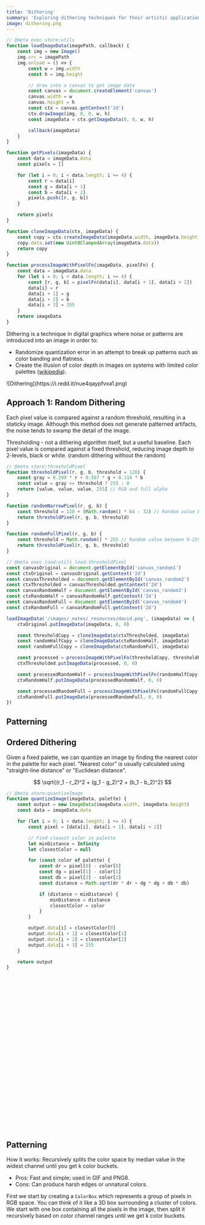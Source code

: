 ```yaml
---
title: 'Dithering'
summary: 'Exploring dithering techniques for their artistic applications'
image: dithering.png
---
```


```javascript
// @meta exec store:utils
function loadImageData(imagePath, callback) {
    const img = new Image()
    img.src = imagePath
    img.onload = () => {
        const w = img.width
        const h = img.height

        // draw into a canvas to get image data
        const canvas = document.createElement('canvas')
        canvas.width = w
        canvas.height = h
        const ctx = canvas.getContext('2d')
        ctx.drawImage(img, 0, 0, w, h)
        const imageData = ctx.getImageData(0, 0, w, h)

        callback(imageData)
    }
}

function getPixels(imageData) {
    const data = imageData.data
    const pixels = []

    for (let i = 0; i < data.length; i += 4) {
        const r = data[i]
        const g = data[i + 1]
        const b = data[i + 2]
        pixels.push([r, g, b])
    }

    return pixels
}

function cloneImageData(ctx, imageData) {
    const copy = ctx.createImageData(imageData.width, imageData.height)
    copy.data.set(new Uint8ClampedArray(imageData.data))
    return copy
}

function processImageWithPixelFn(imageData, pixelFn) {
    const data = imageData.data
    for (let i = 0; i < data.length; i += 4) {
        const [r, g, b] = pixelFn(data[i], data[i + 1], data[i + 2])
        data[i] = r
        data[i + 1] = g
        data[i + 2] = b
        data[i + 3] = 255
    }
    return imageData
}
```

Dithering is a technique in digital graphics where noise or patterns are introduced into an image in order to:

-   Randomize quantization error in an attempt to break up patterns such as color banding and flatness.
-   Create the illusion of color depth in images on systems with limited color palettes ([wikipedia](https://en.wikipedia.org/wiki/Dither#Algorithms:~:text=Dithering%20is%20used%20in%20computer%20graphics%20to%20create%20the%20illusion%20of%20color%20depth%20in%20images%20on%20systems%20with%20a%20limited%20color%20palette.)).

<div style={{ width: '33.33%', marginTop: '1rem' }}>![Dithering](https://i.redd.it/nue4qaypfvxa1.png)</div>

## Approach 1: Random Dithering

Each pixel value is compared against a random threshold, resulting in a staticky image. Although this method does not generate patterned artifacts, the noise tends to swamp the detail of the image.

Thresholding - not a dithering algorithm itself, but a useful baseline. Each pixel value is compared against a fixed threshold, reducing image depth to 2-levels, black or white. (random dithering without the random)

```javascript
// @meta store:thresholdPixel
function thresholdPixel(r, g, b, threshold = 128) {
    const gray = 0.299 * r + 0.587 * g + 0.114 * b
    const value = gray >= threshold ? 255 : 0
    return [value, value, value, 255] // RGB and full alpha
}

function randomNarrowPixel(r, g, b) {
    const threshold = 128 + (Math.random() * 64 - 32) // Random value between 96-160
    return thresholdPixel(r, g, b, threshold)
}

function randomFullPixel(r, g, b) {
    const threshold = Math.random() * 255 // Random value between 0-255
    return thresholdPixel(r, g, b, threshold)
}
```

<div style={{ display: 'flex', gap: '1rem' }}>
    <Canvas id="canvas_random1" subtitle="Original" width={180} height={215} />
    <Canvas id="canvas_random2" subtitle="Threshold" width={180} height={215} />
    <Canvas id="canvas_random3" subtitle="Random Half Range" width={180} height={215} />
    <Canvas id="canvas_random4" subtitle="Random Full Range" width={180} height={215} />
</div>

```javascript
// @meta exec load:utils load:thresholdPixel
const canvasOriginal = document.getElementById('canvas_random1')
const ctxOriginal = canvasOriginal.getContext('2d')
const canvasThresholded = document.getElementById('canvas_random2')
const ctxThresholded = canvasThresholded.getContext('2d')
const canvasRandomHalf = document.getElementById('canvas_random3')
const ctxRandomHalf = canvasRandomHalf.getContext('2d')
const canvasRandomFull = document.getElementById('canvas_random4')
const ctxRandomFull = canvasRandomFull.getContext('2d')

loadImageData('/images/_notes/_resources/david.png', (imageData) => {
    ctxOriginal.putImageData(imageData, 0, 0)

    const thresholdCopy = cloneImageData(ctxThresholded, imageData)
    const randomHalfCopy = cloneImageData(ctxRandomHalf, imageData)
    const randomFullCopy = cloneImageData(ctxRandomFull, imageData)

    const processed = processImageWithPixelFn(thresholdCopy, thresholdPixel)
    ctxThresholded.putImageData(processed, 0, 0)

    const processedRandomHalf = processImageWithPixelFn(randomHalfCopy, randomNarrowPixel)
    ctxRandomHalf.putImageData(processedRandomHalf, 0, 0)

    const processedRandomFull = processImageWithPixelFn(randomFullCopy, randomFullPixel)
    ctxRandomFull.putImageData(processedRandomFull, 0, 0)
})
```

## Patterning

## Ordered Dithering

Given a fixed palette, we can quantize an image by finding the nearest color in the palette for each pixel. "Nearest color" is usually calculated using "straight-line distance" or "Euclidean distance".

$$
\sqrt{(r_1 - r_2)^2 + (g_1 - g_2)^2 + (b_1 - b_2)^2}
$$

```javascript
// @meta store:quantizeImage
function quantizeImage(imageData, palette) {
    const output = new ImageData(imageData.width, imageData.height)
    const data = imageData.data

    for (let i = 0; i < data.length; i += 4) {
        const pixel = [data[i], data[i + 1], data[i + 2]]

        // Find closest color in palette
        let minDistance = Infinity
        let closestColor = null

        for (const color of palette) {
            const dr = pixel[0] - color[0]
            const dg = pixel[1] - color[1]
            const db = pixel[2] - color[2]
            const distance = Math.sqrt(dr * dr + dg * dg + db * db)

            if (distance < minDistance) {
                minDistance = distance
                closestColor = color
            }
        }

        output.data[i] = closestColor[0]
        output.data[i + 1] = closestColor[1]
        output.data[i + 2] = closestColor[2]
        output.data[i + 3] = 255
    }

    return output
}
```

<Canvas id="canvas01" subtitle="16-color EGA palette" />

```javascript
// @meta load:loadImageData load:quantizeImage
const canvas = document.getElementById('canvas01')
const ctx = canvas.getContext('2d')

const PALETTE = [
    [0, 0, 0], // black
    [85, 255, 255], // cyan
    [255, 85, 255], // magenta
    [255, 255, 255], // white
    [0, 255, 0], // bright green
    [255, 85, 85], // light red
    [85, 85, 255], // light blue
    [255, 255, 85], // yellow
    [170, 0, 0], // dark red
    [0, 170, 170], // dark cyan
    [170, 0, 170], // dark magenta
    [170, 170, 170], // light gray
    [0, 170, 0], // dark green
    [170, 85, 0], // brown
    [0, 0, 170], // dark blue
    [85, 85, 85], // dark gray
]

loadImageData('/images/_notes/_resources/lenna.png', (imageData) => {
    const quantizedImageData = quantizeImage(imageData, PALETTE)
    ctx.putImageData(quantizedImageData, 0, 0)
})
```

## Patterning

How it works: Recursively splits the color space by median value in the widest channel until you get k color buckets.

-   Pros: Fast and simple; used in GIF and PNG8.
-   Cons: Can produce harsh edges or unnatural colors.

First we start by creating a `ColorBox` which represents a group of pixels in RGB space. You can think of it like a 3D box surrounding a cluster of colors. We start with one box containing all the pixels in the image, then split it recursively based on color channel ranges until we get k color buckets.

```javascript
// @meta store:colorBox
class ColorBox {
    constructor(pixels) {
        this.pixels = pixels
        this.updateRanges()
    }

    // calculate the color range for this box
    updateRanges() {
        let rMin = 255,
            rMax = 0
        let gMin = 255,
            gMax = 0
        let bMin = 255,
            bMax = 0

        for (const [r, g, b] of this.pixels) {
            rMin = Math.min(rMin, r)
            gMin = Math.min(gMin, g)
            bMin = Math.min(bMin, b)
            rMax = Math.max(rMax, r)
            gMax = Math.max(gMax, g)
            bMax = Math.max(bMax, b)
        }

        this.rRange = rMax - rMin
        this.gRange = gMax - gMin
        this.bRange = bMax - bMin
    }

    // determine which channel to split on - the one with the widest range
    getSplitChannel() {
        const maxRange = Math.max(this.rRange, this.gRange, this.bRange)
        if (maxRange === this.rRange) return 0 // red
        if (maxRange === this.gRange) return 1 // green
        return 2 // blue
    }

    // split the box into two new boxes at the median value in the widest channel
    split() {
        const channel = this.getSplitChannel()
        this.pixels.sort((a, b) => a[channel] - b[channel])
        const mid = Math.floor(this.pixels.length / 2)
        // Use the constructor of the current class (either ColorBox or RareColorBox)
        const BoxClass = this.constructor
        return [new BoxClass(this.pixels.slice(0, mid)), new BoxClass(this.pixels.slice(mid))]
    }

    getAverageColor() {
        const sum = [0, 0, 0]
        for (const [r, g, b] of this.pixels) {
            sum[0] += r
            sum[1] += g
            sum[2] += b
        }
        const len = this.pixels.length
        return sum.map((x) => Math.round(x / len))
    }
}
```

```javascript
// @meta store:medianCut
function medianCutQuantization(pixels, paletteSize) {
    // start with one box containing all the pixels
    let boxes = [new ColorBox(pixels)]

    while (boxes.length < paletteSize) {
        // Find box with most colors (or widest range)
        boxes.sort((a, b) => Math.max(b.rRange, b.gRange, b.bRange) - Math.max(a.rRange, a.gRange, a.bRange))
        const boxToSplit = boxes.shift()

        const [box1, box2] = boxToSplit.split()
        boxes.push(box1, box2)
    }

    return boxes.map((box) => box.getAverageColor())
}
```

<Canvas id="canvas02" width={720} height={512} subtitle="Median Cut - Extracted Palette" />

```javascript
// @meta load:loadImageData load:colorBox load:medianCut
const canvas = document.getElementById('canvas02')
const ctx = canvas.getContext('2d')

loadImageData('/images/_notes/_resources/lenna.png', (imageData) => {
    const paletteSize = 9
    const pixels = getPixels(imageData)
    const palette = medianCutQuantization(pixels, paletteSize)

    // Clear canvas
    ctx.clearRect(0, 0, canvas.width, canvas.height)

    // Draw the original image on the left half
    ctx.putImageData(imageData, 0, 0)

    // Calculate dimensions for the color rectangles on right half
    const gridSize = Math.sqrt(paletteSize)
    const rectWidth = canvas.width / 2 / gridSize
    const rectHeight = canvas.height / gridSize
    const paletteStartX = canvas.width / 2

    // Draw rectangles in a grid
    palette.forEach((color, i) => {
        const x = paletteStartX + (i % gridSize) * rectWidth
        const y = Math.floor(i / gridSize) * rectHeight

        ctx.fillStyle = `rgb(${color[0]}, ${color[1]}, ${color[2]})`
        ctx.fillRect(x, y, rectWidth, rectHeight)
    })
})
```

<Canvas id="canvas03" width={512} height={512} subtitle="Applying Extracted Palette" />

```javascript
// @meta load:loadImageData load:colorBox load:medianCut load:quantizeImage
const canvas = document.getElementById('canvas03')
const ctx = canvas.getContext('2d')

loadImageData('/images/_notes/_resources/lenna.png', (imageData) => {
    const paletteSize = 9
    const pixels = getPixels(imageData)
    const palette = medianCutQuantization(pixels, paletteSize)
    const quantized = quantizeImage(imageData, palette)
    ctx.putImageData(quantized, 0, 0)
})
```

## K-Means Clustering

How it works: Clusters pixel colors into k groups using Euclidean distance, then assigns each pixel to the nearest cluster center.

-   Pros: High-quality quantization; works with any number of colors.
-   Cons: Slower; not always perceptually optimal.

TODO: try this out

## Extra Credit: Greyscale Palette Mapping

We can create stylized images by first reducing the image to a small number of greyscale levels, then mapping those levels to a custom palette. This technique was popular in early computer art and printmaking.

```javascript
// @meta store:greyscaleQuantize
function greyscaleQuantize(imageData, levels) {
    const output = new ImageData(imageData.width, imageData.height)
    const data = imageData.data

    // Calculate the step size for each level
    const step = 255 / (levels - 1)

    for (let i = 0; i < data.length; i += 4) {
        // Convert to greyscale using luminance formula
        const r = data[i]
        const g = data[i + 1]
        const b = data[i + 2]
        const grey = Math.round(r * 0.299 + g * 0.587 + b * 0.114)

        // Quantize to nearest level
        const level = Math.round(grey / step) * step

        // Map to output
        output.data[i] = level
        output.data[i + 1] = level
        output.data[i + 2] = level
        output.data[i + 3] = 255
    }

    return output
}

function mapToPalette(imageData, palette) {
    const output = new ImageData(imageData.width, imageData.height)
    const data = imageData.data
    const levels = palette.length

    // Calculate the step size for mapping
    const step = 255 / (levels - 1)

    for (let i = 0; i < data.length; i += 4) {
        const grey = data[i] // All channels are the same in greyscale
        const level = Math.min(Math.floor(grey / step), levels - 1)
        const color = palette[level]

        output.data[i] = color[0]
        output.data[i + 1] = color[1]
        output.data[i + 2] = color[2]
        output.data[i + 3] = 255
    }

    return output
}
```

<Canvas id="canvas04" width={512} height={512} subtitle="Greyscale Quantization (4 levels) + Retro Palette" />

```javascript
// @meta xec load:loadImageData load:greyscaleQuantize load:mapToPalette
const canvas = document.getElementById('canvas04')
const ctx = canvas.getContext('2d')

// A retro-inspired palette with warm tones
const RETRO_PALETTE = [
    [20, 12, 28], // Dark purple
    [68, 36, 52], // Burgundy
    [48, 96, 130], // Steel blue
    [255, 220, 177], // Warm cream
]

loadImageData('/images/_notes/_resources/lenna.png', (imageData) => {
    // First quantize to greyscale with 4 levels
    const greyQuantized = greyscaleQuantize(imageData, 4)

    // Then map to our retro palette
    const finalImage = mapToPalette(greyQuantized, RETRO_PALETTE)

    ctx.putImageData(finalImage, 0, 0)
})
```

<Canvas id="canvas05" width={512} height={512} subtitle="Greyscale Quantization (6 levels) + Cool Palette" />

```javascript
// @meta load:loadImageData load:greyscaleQuantize load:mapToPalette
const canvas = document.getElementById('canvas05')
const ctx = canvas.getContext('2d')

// A cool-toned palette
const COOL_PALETTE = [
    [0, 0, 0], // Black
    [32, 74, 135], // Deep blue
    [54, 87, 158], // Royal blue
    [79, 108, 176], // Sky blue
    [107, 137, 210], // Light blue
    [255, 255, 255], // White
]

loadImageData('/images/_notes/_resources/lenna.png', (imageData) => {
    // First quantize to greyscale with 6 levels
    const greyQuantized = greyscaleQuantize(imageData, 6)

    // Then map to our cool palette
    const finalImage = mapToPalette(greyQuantized, COOL_PALETTE)

    ctx.putImageData(finalImage, 0, 0)
})
```

This technique allows for creative control over the final image by:

1. Controlling the number of greyscale levels (more levels = more detail)
2. Choosing a custom palette that can create different moods or styles
3. The mapping process preserves the image structure while applying the new color scheme

## Extra Credit 2: Create Palette of Least Used Colors

Instead of finding the most representative colors, let's find the rarest colors in the image. We'll modify our median cut approach to prioritize colors that appear less frequently.

```javascript
// @meta store:rareColorBox
class ColorBox {
    constructor(pixels) {
        this.pixels = pixels
        this.updateRanges()
    }

    // calculate the color range for this box
    updateRanges() {
        let rMin = 255,
            rMax = 0
        let gMin = 255,
            gMax = 0
        let bMin = 255,
            bMax = 0

        for (const [r, g, b] of this.pixels) {
            rMin = Math.min(rMin, r)
            gMin = Math.min(gMin, g)
            bMin = Math.min(bMin, b)
            rMax = Math.max(rMax, r)
            gMax = Math.max(gMax, g)
            bMax = Math.max(bMax, b)
        }

        this.rRange = rMax - rMin
        this.gRange = gMax - gMin
        this.bRange = bMax - bMin
    }

    // determine which channel to split on - the one with the widest range
    getSplitChannel() {
        const maxRange = Math.max(this.rRange, this.gRange, this.bRange)
        if (maxRange === this.rRange) return 0 // red
        if (maxRange === this.gRange) return 1 // green
        return 2 // blue
    }

    // split the box into two new boxes at the median value in the widest channel
    split() {
        const channel = this.getSplitChannel()
        this.pixels.sort((a, b) => a[channel] - b[channel])
        const mid = Math.floor(this.pixels.length / 2)
        // Use the constructor of the current class (either ColorBox or RareColorBox)
        const BoxClass = this.constructor
        return [new BoxClass(this.pixels.slice(0, mid)), new BoxClass(this.pixels.slice(mid))]
    }

    getAverageColor() {
        const sum = [0, 0, 0]
        for (const [r, g, b] of this.pixels) {
            sum[0] += r
            sum[1] += g
            sum[2] += b
        }
        const len = this.pixels.length
        return sum.map((x) => Math.round(x / len))
    }
}

class RareColorBox extends ColorBox {
    constructor(pixels) {
        super(pixels)
        this.colorCounts = new Map() // Track frequency of each unique color
        this.updateColorCounts()
    }

    // Count occurrences of each unique color
    updateColorCounts() {
        this.colorCounts.clear()
        for (const pixel of this.pixels) {
            const key = pixel.join(',')
            this.colorCounts.set(key, (this.colorCounts.get(key) || 0) + 1)
        }
    }

    // Get the average frequency of colors in this box
    getAverageFrequency() {
        let total = 0
        for (const count of this.colorCounts.values()) {
            total += count
        }
        return total / this.colorCounts.size
    }

    // Get the rarest color in this box
    getRarestColor() {
        let rarestColor = null
        let minCount = Infinity

        for (const [key, count] of this.colorCounts.entries()) {
            if (count < minCount) {
                minCount = count
                rarestColor = key.split(',').map(Number)
            }
        }

        return rarestColor
    }
}

function rareColorQuantization(pixels, paletteSize) {
    // Start with one box containing all pixels
    let boxes = [new RareColorBox(pixels)]
    let palette = []

    while (boxes.length > 0 && palette.length < paletteSize) {
        // Sort boxes by average frequency (ascending) to prioritize boxes with rare colors
        boxes.sort((a, b) => a.getAverageFrequency() - b.getAverageFrequency())

        // Take the box with the rarest colors
        const box = boxes.shift()

        // Add its rarest color to our palette
        const rarestColor = box.getRarestColor()
        palette.push(rarestColor)

        // If we still need more colors and this box has enough pixels, split it
        if (palette.length < paletteSize && box.pixels.length > 1) {
            const [box1, box2] = box.split()
            boxes.push(box1, box2)
        }
    }

    return palette
}
```

<Canvas id="canvas06" width={720} height={512} subtitle="Rare Colors Palette (16 colors)" />

```javascript
// @meta load:loadImageData load:rareColorBox load:rareColorQuantization
const canvas = document.getElementById('canvas06')
const ctx = canvas.getContext('2d')

loadImageData('/images/_notes/_resources/lenna.png', (imageData) => {
    const paletteSize = 16
    const pixels = getPixels(imageData)
    const palette = rareColorQuantization(pixels, paletteSize)

    // Clear canvas
    ctx.clearRect(0, 0, canvas.width, canvas.height)

    // Draw the original image on the left half
    ctx.putImageData(imageData, 0, 0)

    // Calculate dimensions for the color rectangles on right half
    const gridSize = Math.sqrt(paletteSize)
    const rectWidth = canvas.width / 2 / gridSize
    const rectHeight = canvas.height / gridSize
    const paletteStartX = canvas.width / 2

    // Draw rectangles in a grid
    palette.forEach((color, i) => {
        const x = paletteStartX + (i % gridSize) * rectWidth
        const y = Math.floor(i / gridSize) * rectHeight

        ctx.fillStyle = `rgb(${color[0]}, ${color[1]}, ${color[2]})`
        ctx.fillRect(x, y, rectWidth, rectHeight)
    })
})
```

<Canvas id="canvas07" width={512} height={512} subtitle="Image Quantized to Rare Colors" />

```javascript
// @meta load:loadImageData load:rareColorBox load:rareColorQuantization load:quantizeImage
const canvas = document.getElementById('canvas07')
const ctx = canvas.getContext('2d')

loadImageData('/images/_notes/_resources/lenna.png', (imageData) => {
    const paletteSize = 16
    const pixels = getPixels(imageData)
    const palette = rareColorQuantization(pixels, paletteSize)
    const quantized = quantizeImage(imageData, palette)
    ctx.putImageData(quantized, 0, 0)
})
```

This approach is interesting because:

1. Instead of finding representative colors, we find the most unique/rare colors in the image
2. The resulting palette often contains unusual or unexpected colors that might be present in small details
3. When applied to the image, it creates a more abstract or artistic effect since we're using colors that don't represent the main content

The algorithm works by:

1. Tracking the frequency of each unique color in a box
2. Prioritizing boxes that contain rare colors
3. Always selecting the rarest color from the current box before splitting
4. Continuing until we have enough colors or can't split boxes further

This creates a very different effect compared to the standard median cut algorithm, often highlighting unusual color combinations that might be present in small areas of the image.

<Canvas id="canvas08" width={720} height={512} subtitle="Hybrid Palette (8 common + 8 rare colors)" />

```javascript
// @meta load:loadImageData load:rareColorBox load:medianCut load:rareColorQuantization load:quantizeImage
const canvas = document.getElementById('canvas08')
const ctx = canvas.getContext('2d')

loadImageData('/images/_notes/_resources/lenna.png', (imageData) => {
    const pixels = getPixels(imageData)
    const halfPaletteSize = 8

    // Get both common and rare colors
    const commonColors = medianCutQuantization(pixels, halfPaletteSize)
    const rareColors = rareColorQuantization(pixels, halfPaletteSize)

    // Combine the palettes
    const hybridPalette = [...commonColors, ...rareColors]

    // Clear canvas
    ctx.clearRect(0, 0, canvas.width, canvas.height)

    // Draw the original image on the left half
    ctx.putImageData(imageData, 0, 0)

    // Calculate dimensions for the color rectangles on right half
    const gridSize = 4 // 4x4 grid for 16 colors
    const rectWidth = canvas.width / 2 / gridSize
    const rectHeight = canvas.height / gridSize
    const paletteStartX = canvas.width / 2

    // Draw rectangles in a grid, with a visual separator
    hybridPalette.forEach((color, i) => {
        const x = paletteStartX + (i % gridSize) * rectWidth
        const y = Math.floor(i / gridSize) * rectHeight

        // Draw the color
        ctx.fillStyle = `rgb(${color[0]}, ${color[1]}, ${color[2]})`
        ctx.fillRect(x, y, rectWidth, rectHeight)

        // Add a label for common vs rare
        ctx.fillStyle = 'white'
        ctx.font = '12px sans-serif'
        ctx.textAlign = 'center'
        ctx.textBaseline = 'middle'
        const label = i < halfPaletteSize ? 'C' : 'R'
        ctx.fillText(label, x + rectWidth / 2, y + rectHeight / 2)
    })
})
```

<Canvas id="canvas09" width={512} height={512} subtitle="Image Quantized with Hybrid Palette" />

```javascript
// @meta load:loadImageData load:rareColorBox load:medianCut load:rareColorQuantization load:quantizeImage
const canvas = document.getElementById('canvas09')
const ctx = canvas.getContext('2d')

loadImageData('/images/_notes/_resources/lenna.png', (imageData) => {
    const pixels = getPixels(imageData)
    const halfPaletteSize = 8

    // Get both common and rare colors
    const commonColors = medianCutQuantization(pixels, halfPaletteSize)
    const rareColors = rareColorQuantization(pixels, halfPaletteSize)

    // Combine the palettes
    const hybridPalette = [...commonColors, ...rareColors]

    // Quantize the image using the hybrid palette
    const quantized = quantizeImage(imageData, hybridPalette)
    ctx.putImageData(quantized, 0, 0)
})
```

This hybrid approach gives us the best of both worlds:

1. The common colors (marked 'C' in the palette) help maintain the overall structure and main features of the image
2. The rare colors (marked 'R' in the palette) add interesting accents and highlight unique details
3. The result should be more balanced - not as washed out as pure rare colors, but more interesting than just common colors

The key insight is that while rare colors can create interesting effects, they work better when combined with representative colors. This way we maintain the image's structure while still getting those unique color accents.

## Resources

-   [Dither - Wikipedia](https://en.wikipedia.org/wiki/Dither)
